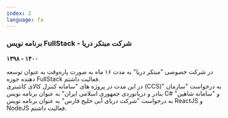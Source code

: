 ```yaml
---
index: 2
language: fa
---
```


### برنامه نویس FullStack - شرکت مبتکر دریا

**۱۳۹۸ - ۱۴۰۰**

در شرکت خصوصی "مبتکر دریا" به مدت ۱۶ ماه به صورت پاره‌وقت به عنوان توسعه دهنده حوزه FullStack فعالیت داشتم. <br />
در این مدت در پروژه های "سامانه کنترل کالای کانتینری (CCS)" به درخواست "سازمان بنادر و دریانوردی جمهوری اسلامی ایران" به عنوان برنامه نویس C# و "سامانه شاهین" به درخواست "شرکت دریای آبی خلیج فارس" به عنوان برنامه نویس ReactJS و NodeJS فعالیت داشتم.

